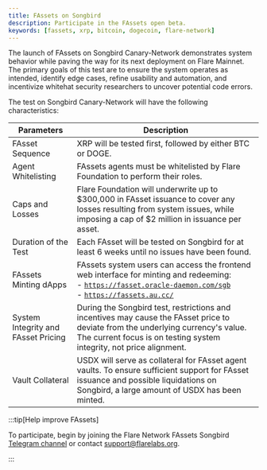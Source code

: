 ```yaml
---
title: FAssets on Songbird
description: Participate in the FAssets open beta.
keywords: [fassets, xrp, bitcoin, dogecoin, flare-network]
---
```



The launch of FAssets on Songbird Canary-Network demonstrates system behavior while paving the way for its next deployment on Flare Mainnet. The primary goals of this test are to ensure the system operates as intended, identify edge cases, refine usability and automation, and incentivize whitehat security researchers to uncover potential code errors.

The test on Songbird Canary-Network will have the following characteristics:

| Parameters                          | Description                                                                                                                                                                                                                              |
| ----------------------------------- | ---------------------------------------------------------------------------------------------------------------------------------------------------------------------------------------------------------------------------------------- |
| FAsset Sequence                     | XRP will be tested first, followed by either BTC or DOGE.                                                                                                                                                                                |
| Agent Whitelisting                  | FAssets agents must be whitelisted by Flare Foundation to perform their roles.                                                                                                                                                                 |
| Caps and Losses                     | Flare Foundation will underwrite up to \$300,000 in FAsset issuance to cover any losses resulting from system issues, while imposing a cap of $2 million in issuance per asset.                                                                |
| Duration of the Test                | Each FAsset will be tested on Songbird for at least 6 weeks until no issues have been found.                                                                                                                                             |
| FAssets Minting dApps               | FAssets system users can access the frontend web interface for minting and redeeming: <br/> - [`https://fasset.oracle-daemon.com/sgb`](https://fasset.oracle-daemon.com/sgb) <br /> - [`https://fassets.au.cc/`](https://fassets.au.cc/) |
| System Integrity and FAsset Pricing | During the Songbird test, restrictions and incentives may cause the FAsset price to deviate from the underlying currency's value. The current focus is on testing system integrity, not price alignment.                                 |
| Vault Collateral                    | USDX will serve as collateral for FAsset agent vaults. To ensure sufficient support for FAsset issuance and possible liquidations on Songbird, a large amount of USDX has been minted.                                                   |

:::tip[Help improve FAssets]

To participate, begin by joining the Flare Network FAssets Songbird [Telegram channel](https://t.me/FlareSupport) or contact [support@flarelabs.org](mailto:support@flarelabs.org).

<JiraIssueCollector />

:::
